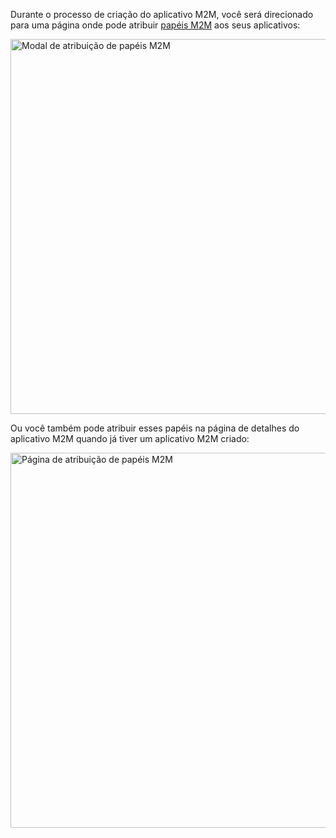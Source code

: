 Durante o processo de criação do aplicativo M2M, você será direcionado para uma página onde pode atribuir [papéis M2M](/authorization/role-based-access-control/configure-roles#define-role-type) aos seus aplicativos:

<img alt="Modal de atribuição de papéis M2M" src={AssignM2mRolesModal} width="600px" />

Ou você também pode atribuir esses papéis na página de detalhes do aplicativo M2M quando já tiver um aplicativo M2M criado:

<img alt="Página de atribuição de papéis M2M" src={AssignM2mRolesPage} width="600px" />
